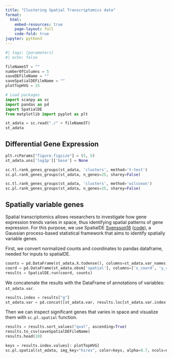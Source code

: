 ```yaml
---
title: "Clustering Spatial Transcriptomics data"
format:
  html:
    embed-resources: true
    page-layout: full
    code-fold: true
jupyter: python3
---
```


```python
#| tags: [parameters]
#| echo: false

fileNameST = ""
numberOfColumns = 5
saveDEFileName = ""
saveSpatialDEFileName = ""
plotTopHVG = 15
```

```python
# Load packages
import scanpy as sc
import pandas as pd
import SpatialDE
from matplotlib import pyplot as plt
```

```python
st_adata = sc.read("./" + fileNameST)
st_adata
```

## Differential Gene Expression

```python
plt.rcParams["figure.figsize"] = (5, 5)
st_adata.uns['log1p']['base'] = None

sc.tl.rank_genes_groups(st_adata, 'clusters', method='t-test')
sc.pl.rank_genes_groups(st_adata, n_genes=25, sharey=False)
```

```python
sc.tl.rank_genes_groups(st_adata, 'clusters', method='wilcoxon')
sc.pl.rank_genes_groups(st_adata, n_genes=25, sharey=False)
```

## Spatially variable genes

Spatial transcriptomics allows researchers to investigate how gene expression trends varies in space, thus identifying spatial patterns of gene expression. For this purpose, we use SpatialDE [Svensson18](https://www.nature.com/articles/nmeth.4636) ([code](https://github.com/Teichlab/SpatialDE)), a Gaussian process-based statistical framework that aims to identify spatially variable genes.

First, we convert normalized counts and coordinates to pandas dataframe, needed for inputs to spatialDE.

```python
counts = pd.DataFrame(st_adata.X.todense(), columns=st_adata.var_names, index=st_adata.obs_names)
coord = pd.DataFrame(st_adata.obsm['spatial'], columns=['x_coord', 'y_coord'], index=st_adata.obs_names).to_numpy()
results = SpatialDE.run(coord, counts)
```

We concatenate the results with the DataFrame of annotations of variables: `st_adata.var`.

```python
results.index = results["g"]
st_adata.var = pd.concat([st_adata.var, results.loc[st_adata.var.index.values, :]], axis=1)
```

Then we can inspect significant genes that varies in space and visualize them with `sc.pl.spatial` function.

```python
results = results.sort_values("qval", ascending=True)
results.to_csv(saveSpatialDEFileName)
results.head(10)
```

```python
keys = results.index.values[: plotTopHVG]
sc.pl.spatial(st_adata, img_key="hires", color=keys, alpha=0.7, ncols=numberOfColumns)
```

